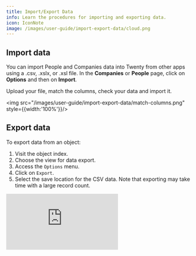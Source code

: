 ```yaml
---
title: Import/Export Data
info: Learn the procedures for importing and exporting data.
icon: IconNote
image: /images/user-guide/import-export-data/cloud.png
---
```


## Import data

You can import People and Companies data into Twenty from other apps using a .csv, .xslx, or .xsl file. In the <b>Companies</b> or <b>People</b> page, click on <b>Options</b> and then on <b>Import</b>. 

Upload your file, match the columns, check your data and import it.

<img src="/images/user-guide/import-export-data/match-columns.png" style={{width:'100%'}}/>

## Export data

To export data from an object:

1. Visit the object index.
2. Choose the view for data export.
3. Access the `Options` menu.
4. Click on `Export`.
5. Select the save location for the CSV data. Note that exporting may take time with a large record count.

<div style={{padding:'71.24% 0 0 0', position:'relative', margin: '32px 0px 0px'}}>
  <iframe 
    src="https://player.vimeo.com/video/926226303?autoplay=1&loop=1&autopause=0&background=1&amp;app_id=58479" 
    frameBorder="0" 
    allow="autoplay; fullscreen; picture-in-picture; clipboard-write" 
    style={{
      position:'absolute',
      top:0,
      left:0,
      width:'100%',
      height:'100%',
      borderRadius: '16px', 
      border:'2px solid black'
    }}
    title="Export data"
  ></iframe>
</div>
<script src="https://player.vimeo.com/api/player.js"></script>

<ArticleEditContent articleTitle="import-export-data.mdx"></ArticleEditContent>